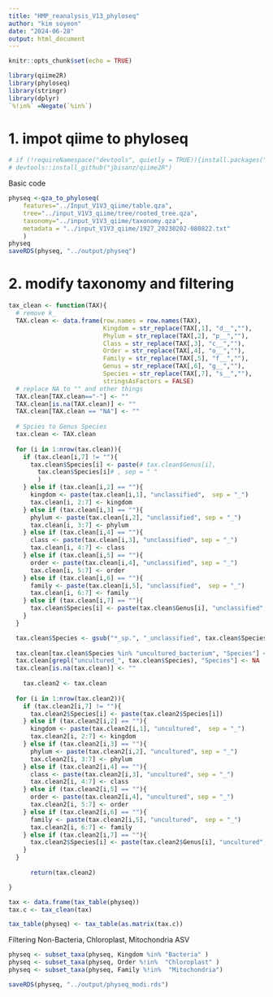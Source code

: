 ```yaml
---
title: "HMP_reanalysis_V13_phyloseq"
author: "kim soyeon"
date: "2024-06-28"
output: html_document
---
```


```r
knitr::opts_chunk$set(echo = TRUE)
```



```r
library(qiime2R)
library(phyloseq)
library(stringr)
library(dplyr)
`%!in%` =Negate(`%in%`)
```



# 1. impot qiime to phyloseq
```r
# if (!requireNamespace("devtools", quietly = TRUE)){install.packages("devtools")}
# devtools::install_github("jbisanz/qiime2R")
```

Basic code
```r
physeq <-qza_to_phyloseq(
    features="../Input_V1V3_qiime/table.qza",
    tree="../input_V1V3_qiime/tree/rooted_tree.qza",
    taxonomy="../input_V1V3_qiime/taxonomy.qza",
    metadata = "../input_V1V3_qiime/1927_20230202-080822.txt"
    )
physeq
saveRDS(physeq, "../output/physeq")
```



# 2. modify taxonomy and filtering
```r

tax_clean <- function(TAX){ 
  # remove k_
  TAX.clean <- data.frame(row.names = row.names(TAX),
                          Kingdom = str_replace(TAX[,1], "d__",""),
                          Phylum = str_replace(TAX[,2], "p__",""),
                          Class = str_replace(TAX[,3], "c__",""),
                          Order = str_replace(TAX[,4], "o__",""),
                          Family = str_replace(TAX[,5], "f__",""),
                          Genus = str_replace(TAX[,6], "g__",""),
                          Species = str_replace(TAX[,7], "s__",""),
                          stringsAsFactors = FALSE)
  # replace NA to "" and other things
  TAX.clean[TAX.clean=="-"] <- ""
  TAX.clean[is.na(TAX.clean)] <- ""
  TAX.clean[TAX.clean == "NA"] <- ""
  
  # Spcies to Genus Species
  tax.clean <- TAX.clean
  
  for (i in 1:nrow(tax.clean)){
    if (tax.clean[i,7] != ""){
      tax.clean$Species[i] <- paste(# tax.clean$Genus[i], 
        tax.clean$Species[i]# , sep = " "
        )
    } else if (tax.clean[i,2] == ""){
      kingdom <- paste(tax.clean[i,1], "unclassified",  sep = "_")
      tax.clean[i, 2:7] <- kingdom
    } else if (tax.clean[i,3] == ""){
      phylum <- paste(tax.clean[i,2], "unclassified", sep = "_")
      tax.clean[i, 3:7] <- phylum
    } else if (tax.clean[i,4] == ""){
      class <- paste(tax.clean[i,3], "unclassified", sep = "_")
      tax.clean[i, 4:7] <- class
    } else if (tax.clean[i,5] == ""){
      order <- paste(tax.clean[i,4], "unclassified", sep = "_")
      tax.clean[i, 5:7] <- order
    } else if (tax.clean[i,6] == ""){
      family <- paste(tax.clean[i,5], "unclassified",  sep = "_")
      tax.clean[i, 6:7] <- family
    } else if (tax.clean[i,7] == ""){
      tax.clean$Species[i] <- paste(tax.clean$Genus[i], "unclassified", sep = "_")
    }
  }

  tax.clean$Species <- gsub("*_sp.", "_unclassified", tax.clean$Species)
  
  tax.clean[tax.clean$Species %in% "uncultured_bacterium", "Species"] <- NA
  tax.clean[grepl("uncultured_", tax.clean$Species), "Species"] <- NA
  tax.clean[is.na(tax.clean)] <- ""
  
    tax.clean2 <- tax.clean
  
  for (i in 1:nrow(tax.clean2)){
    if (tax.clean2[i,7] != ""){
      tax.clean2$Species[i] <- paste(tax.clean2$Species[i])
    } else if (tax.clean2[i,2] == ""){
      kingdom <- paste(tax.clean2[i,1], "uncultured",  sep = "_")
      tax.clean2[i, 2:7] <- kingdom
    } else if (tax.clean2[i,3] == ""){
      phylum <- paste(tax.clean2[i,2], "uncultured", sep = "_")
      tax.clean2[i, 3:7] <- phylum
    } else if (tax.clean2[i,4] == ""){
      class <- paste(tax.clean2[i,3], "uncultured", sep = "_")
      tax.clean2[i, 4:7] <- class
    } else if (tax.clean2[i,5] == ""){
      order <- paste(tax.clean2[i,4], "uncultured", sep = "_")
      tax.clean2[i, 5:7] <- order
    } else if (tax.clean2[i,6] == ""){
      family <- paste(tax.clean2[i,5], "uncultured",  sep = "_")
      tax.clean2[i, 6:7] <- family
    } else if (tax.clean2[i,7] == ""){
      tax.clean2$Species[i] <- paste(tax.clean2$Genus[i], "uncultured", sep = "_")
    }
  }
    
      return(tax.clean2)

}
```


```r

tax <- data.frame(tax_table(physeq))
tax.c <- tax_clean(tax)

tax_table(physeq) <- tax_table(as.matrix(tax.c))

```

Filtering Non-Bacteria, Chloroplast, Mitochondria ASV
```r
physeq <- subset_taxa(physeq, Kingdom %in% "Bacteria" ) 
physeq <- subset_taxa(physeq, Order %!in%  "Chloroplast" ) 
physeq <- subset_taxa(physeq, Family %!in%  "Mitochondria") 

saveRDS(physeq, "../output/physeq_modi.rds")

```

